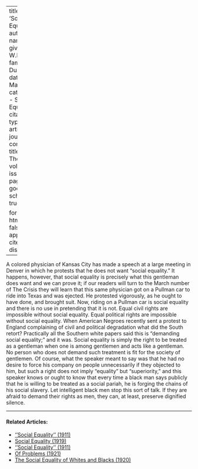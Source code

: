 
---
title: 'Social Equality'
author:
  - name:
      given: W.E.B.
      family: Du Bois
date: Mar. 1911
categories: 
  - Social Equality
citation: 
  type: article-journal
  container-title: The Crisis
  volume: 2
  issue: 5
  page: 197
google-scholar: true

format:
  html:
    toc: false
    appendix-cite-as: display
---




A colored physician of Kansas City has made a speech at a large meeting in Denver in which he protests that he does not want "social equality." It happens, however, that social equality is precisely what this gentleman does want and we can prove it; if our readers will turn to the March number of <span class="crisis-title">The Crisis</span> they will learn that this same physician got on a Pullman car to ride into Texas and was ejected. He protested vigorously, as he ought to have done, and brought suit. Now, riding on a Pullman car is social equality and there is no use in pretending that it is not. Equal civil rights are impossible without social equality. Equal political rights are impossible without social equality. When American Negroes recently sent a protest to England complaining of civil and political degradation what did the South retort? Practically all the Southern white papers said this is "demanding social equality;" and it was. Social equality is simply the right to be treated as a gentleman when one is among gentlemen and acts like a gentleman. No person who does not demand such treatment is fit for the society of gentlemen. Of course, what the speaker meant to say was that he had no desire to force his company on people unnecessarily if they objected to him, but such a right does not imply "equality" but "superiority," and this speaker knows or ought to know that every time a black man says publicly that he is willing to be treated as a social pariah, he is forging the chains of his social slavery. Let intelligent black men stop this sort of talk. If they are afraid to demand their rights as men, they can, at least, preserve dignified silence.

<!-- Similar articles start here -->
<div  class="clear-wrap"></div>
<hr>
#### Related Articles:

* [''Social Equality'' (1911)](/Volumes/01/03/social_equality.html)
* [Social Equality (1919)](/Volumes/19/01/social_equality.html)
* [''Social Equality'' (1911)](/Volumes/03/01/social_equality.html)
* [Of Problems (1921)](/Volumes/22/04/problems.html)
* [The Social Equality of Whites and Blacks (1920)](/Volumes/21/01/social_equality_of_blacks_and_whites.html)

<!-- Similar articles end here -->